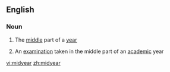 ==English==

===Noun===
{{en-noun|s|-}}

#{{uncountable}} The [[middle]] part of a [[year]]
#{{countable}} An [[examination]] taken in the middle part of an [[academic]] year

[[vi:midyear]]
[[zh:midyear]]